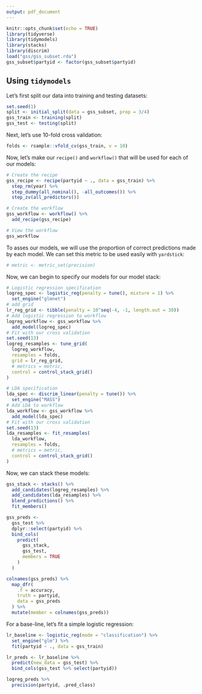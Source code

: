 ```yaml
---
output: pdf_document
---
```


```r
knitr::opts_chunk$set(echo = TRUE)
library(tidyverse)
library(tidymodels)
library(stacks)
library(discrim)
load("gss/gss_subset.rda")
gss_subset$partyid <- factor(gss_subset$partyid)
```

## Using `tidymodels`

Let's first split our data into training and testing datasets:
```r
set.seed(1)
split <- initial_split(data = gss_subset, prop = 3/4)
gss_train <- training(split)
gss_test <- testing(split)
```

Next, let's use 10-fold cross validation:
```r
folds <- rsample::vfold_cv(gss_train, v = 10)
```

Now, let's make our `recipe()` and `workflow()` that will be used for each of our models:
```r
# Create the recipe
gss_recipe <- recipe(partyid ~ ., data = gss_train) %>%
  step_rm(year) %>%
  step_dummy(all_nominal(), -all_outcomes()) %>%
  step_zv(all_predictors())

# Create the workflow
gss_workflow <- workflow() %>%
  add_recipe(gss_recipe)

# View the workflow
gss_workflow
```

To asses our models, we will use the proportion of correct predictions made by each model. We can set this metric to be used easily with `yardstick`:
```r
# metric <- metric_set(precision)
```

Now, we can begin to specify our models for our model stack:
```r
# Logistic regression specification
logreg_spec <- logistic_reg(penalty = tune(), mixture = 1) %>%
  set_engine("glmnet")
# add grid 
lr_reg_grid <- tibble(penalty = 10^seq(-4, -1, length.out = 30))
# Add logistic regression to workflow
logreg_workflow <- gss_workflow %>%
  add_model(logreg_spec)
# Fit with our cross validation
set.seed(13)
logreg_resamples <- tune_grid(
  logreg_workflow,
  resamples = folds,
  grid = lr_reg_grid,
  # metrics = metric,
  control = control_stack_grid()
)

# LDA specification
lda_spec <- discrim_linear(penalty = tune()) %>%
  set_engine("MASS")
# Add LDA to workflow
lda_workflow <- gss_workflow %>%
  add_model(lda_spec)
# Fit with our cross validation
set.seed(13)
lda_resamples <- fit_resamples(
  lda_workflow,
  resamples = folds,
  # metrics = metric,
  control = control_stack_grid()
)
```

Now, we can stack these models:
```r
gss_stack <- stacks() %>%
  add_candidates(logreg_resamples) %>%
  add_candidates(lda_resamples) %>%
  blend_predictions() %>%
  fit_members()

gss_preds <- 
  gss_test %>%
  dplyr::select(partyid) %>%
  bind_cols(
    predict(
      gss_stack,
      gss_test,
      members = TRUE
    )
  )

colnames(gss_preds) %>%
  map_dfr(
    .f = accuracy, 
    truth = partyid, 
    data = gss_preds
  ) %>%
  mutate(member = colnames(gss_preds))
```





For a base-line, let's fit a simple logistic regression:
```r
lr_baseline <- logistic_reg(mode = "classification") %>%
  set_engine("glm") %>%
  fit(partyid ~ ., data = gss_train)

lr_preds <- lr_baseline %>%
  predict(new_data = gss_test) %>%
  bind_cols(gss_test %>% select(partyid))

logreg_preds %>%
  precision(partyid, .pred_class)
```




